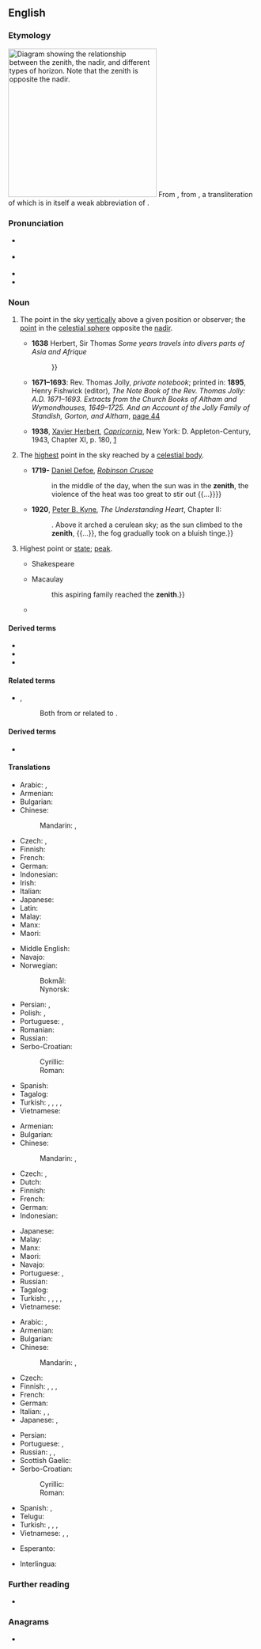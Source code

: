 {{also|zénith}}
==English==
{{was wotd|2008|November|28}}

===Etymology===
[[File:Zenith-Nadir-Horizon.svg|thumb|300px|right|Diagram showing the relationship between the '''zenith''', the [[nadir]], and different types of [[horizon]]. Note that the '''zenith''' is opposite the nadir.]]
From {{inh|en|enm|cenyth}}, from {{der|en|ML.|cenit}}, a transliteration of {{der|en|ar|سَمْت||direction, path}} which is in itself a weak abbreviation of {{m|ar|سَمْت اَلرَّأْس||direction of the head}}.

===Pronunciation===
* {{a|UK}} {{IPA|/ˈzɛn.ɪθ/|lang=en}}
* {{a|US}} {{IPA|/ˈzi.nɪθ/|lang=en}}
* {{audio|En-uk-zenith.ogg|Audio (UK)|lang=en}}
* {{audio|en-us-zenith.ogg|Audio (US)|lang=en}}

===Noun===
{{en-noun}}

# {{lb|en|astronomy}} The point in the sky [[vertically]] above a given position or observer; the [[point]] in the [[celestial sphere]] opposite the [[nadir]].
#: {{ant|en|nadir|perigee}}
#* '''1638''' Herbert, Sir Thomas ''Some years travels into divers parts of Asia and Afrique''
#*: {{quote|en|The 12 day wee had the wind high and large ſo that in two dayes ſaile we made the Sunne our '''Zenith''' or verticall point{{...}}}}
#* '''1671–1693''': Rev. Thomas Jolly, ''private notebook''; printed in: '''1895''', Henry Fishwick (editor), ''The Note Book of the Rev. Thomas Jolly: A.D. 1671–1693. Extracts from the Church Books of Altham and Wymondhouses, 1649–1725. And an Account of the Jolly Family of Standish, Gorton, and Altham'', [http://books.google.co.uk/books?ei=L-9bSa-FKYuiyAS3xqmCDA&id=TA71Bp2xMq0C&dq=%22of+christ+and+his+gospell%2C%22&q=zenith&pgis=1#search_anchor page 44]
#*: {{quote|en|In this 10th m. appeared that prodigious Comett the tayl whereof was like the blade of a double edged sword, and reached almost from the horizon to the '''zenith'''.}}
#* '''1938''', [[w:Xavier Herbert|Xavier Herbert]], ''[[w:Capricornia (novel)|Capricornia]]'', New York: D. Appleton-Century, 1943, Chapter XI, p. 180, [https://archive.org/details/capricornianovel00herb]
#*: {{quote|en|In the east a pillar of cloud reared from horizon to '''zenith''', with a kind of arm outstretched like a threatening colossus.}}
# {{lb|en|astronomy}} The [[highest]] point in the sky reached by a [[celestial body]].
#* '''1719-''' [[w:Daniel Defoe|Daniel Defoe]], ''[[w:Robinson Crusoe|Robinson Crusoe]]''
#*: {{quote|en|{{...}} in the middle of the day, when the sun was in the '''zenith''', the violence of the heat was too great to stir out {{...}}}}
#* '''1920''', [[w:Peter B. Kyne|Peter B. Kyne]], ''The Understanding Heart'', Chapter II:
#*: {{quote|en|As far to the west as Monica could see, her world was a sea of fog, {{...}}. Above it arched a cerulean sky; as the sun climbed to the '''zenith''', {{...}}, the fog gradually took on a bluish tinge.}}
# {{lb|en|by extension}} Highest point or [[state]]; [[peak]].
#: {{syn|en|acme|apogee|culmination|pinnacle}}
#* Shakespeare
#*: {{quote|en|I find my '''zenith''' doth depend upon / A most auspicious star.}}
#* Macaulay
#*: {{quote|en|It was during those civil troubles {{...}} this aspiring family reached the '''zenith'''.}}
#* {{quote-book
|page=173
|year=1900
|author=William Beckford
|title=The History of the Caliph Vathek
|url=http://books.google.com/books?id=KnArAAAAMAAJ
|passage="There for a while I enjoyed myself in the '''zenith''' of glory and pleasure."}}

====Derived terms====
* {{l|en|zenithal}}
* {{l|en|zenithally}}
* {{l|en|zenithward}}

====Related terms====
* {{l|en|azimuth}}, {{l|en|nadir}}
*: Both from or related to {{m|ar|سمت|السَّمْت|direction}}.

====Derived terms====
* {{l|en|zenith telescope}}

====Translations====
{{trans-top|astronomy: point vertically above a position or observer}}
* Arabic: {{t|ar|سَمْت|m}}, {{t|ar|ذُرْوَة|f}}
* Armenian: {{t+|hy|զենիթ}}
* Bulgarian: {{t+|bg|зени́т|m}}
* Chinese:
*: Mandarin: {{t+|cmn|天頂|sc=Hani}}, {{t+|cmn|天顶|tr=tiāndǐng|sc=Hani}}
* Czech: {{t+|cs|nadhlavník|m}}, {{t+|cs|zenit|m}}
* Finnish: {{t+|fi|zeniitti}}
* French: {{t+|fr|zénith|m}}
* German: {{t+|de|Zenit|m}}
* Indonesian: {{t+|id|zenit}}
* Irish: {{t|ga|buaic na spéire|f}}
* Italian: {{t+|it|zenit|m}}
* Japanese: {{t+|ja|天頂|tr=てんちょう, tenchō}}
* Latin: {{t|la|cenit|n}} {{qualifier|Mediaeval}}
* Malay: {{t+|ms|zenit}}
* Manx: {{t|gv|ard-niau|m}}
* Maori: {{t|mi|kōmata o te rangi}}
{{trans-mid}}
* Middle English: {{t|enm|cenyth}}
* Navajo: {{t|nv|yá ʼałníiʼgi}}
* Norwegian:
*: Bokmål: {{t|nb|senit|n}}
*: Nynorsk: {{t|nn|senit|n}}
* Persian: {{t+|fa|سمت‌الرأس|tr=samt-or-ra's|sc=fa-Arab}}, {{t|fa|سرسو|tr=sarsu}}
* Polish: {{t+|pl|zenit|m}}, {{t+|pl|apogeum|n}}
* Portuguese: {{t+|pt|zénite|m}} {{q|Portugal}}, {{t+|pt|zênite|m}} {{q|Brazil}}
* Romanian: {{t+|ro|zenit|m}}
* Russian: {{t+|ru|зени́т|m}}
* Serbo-Croatian: {{t|sh|tjemenište|n}}
*: Cyrillic: {{t|sh|зенит|m}}
*: Roman: {{t+|sh|zenit|m}}
* Spanish: {{t+|es|cenit|m}}
* Tagalog: {{t|tl|ituktok}}
* Turkish: {{t+|tr|zenit}}, {{t+|tr|başucu}}, {{t+|tr|başucu noktası}}, {{t|tr|setürreis}}, {{t+|tr|tepe}}
* Vietnamese: {{t+|vi|thiên đỉnh}}
{{trans-bottom}}

{{trans-top|astronomy: highest point reached by a celestial body}}
* Armenian: {{t+|hy|զենիթ}}
* Bulgarian: {{t+|bg|зени́т|m}}
* Chinese:
*: Mandarin: {{t+|cmn|天頂|sc=Hani}}, {{t+|cmn|天顶|tr=tiāndǐng|sc=Hani}}
* Czech: {{t+|cs|nadhlavník|m}}, {{t+|cs|zenit|m}}
* Dutch: {{t+|nl|zenit|n}}
* Finnish: {{t+|fi|lakipiste}}
* French: {{t+|fr|zénith|m}}
* German: {{t+|de|Zenit|m}}
* Indonesian: {{t+|id|zenit}}
{{trans-mid}}
* Japanese: {{t+|ja|天頂|tr=てんちょう, tenchō}}
* Malay: {{t+|ms|zenit}}
* Manx: {{t|gv|ard-niau|m}}
* Maori: {{t|mi|[[kōmata]] ([[kōmata o te rangi|o te rangi]])}}
* Navajo: {{t|nv|yá ʼałníiʼgi}}
* Portuguese: {{t+|pt|zénite|m}} {{qualifier|Portugal}}, {{t+|pt|zênite|m}} {{qualifier|Brazil}}
* Russian: {{t+|ru|зени́т|m}}
* Tagalog: {{t|tl|ituktok}}
* Turkish: {{t+|tr|zenit}}, {{t+|tr|zirve}}, {{t+|tr|doruk}}, {{t+|tr|tepe}}, {{t+|tr|ayyuk}}
* Vietnamese: {{t+|vi|thiên đỉnh}}
{{trans-bottom}}

{{trans-top|highest point or state; peak}}
* Arabic: {{t|ar|سَمْت|m}}, {{t|ar|ذُرْوَة|f}}
* Armenian: {{t+|hy|զենիթ}}
* Bulgarian: {{t+|bg|зени́т|m}}
* Chinese:
*: Mandarin: {{t+|cmn|頂點|sc=Hani}}, {{t+|cmn|顶点|tr=dǐngdiǎn|sc=Hani}}
* Czech: {{t+|cs|zenit|m}}
* Finnish: {{t+|fi|huippu}}, {{t+|fi|huipennus}}, {{t|fi|huippukohta}}, {{t+|fi|kohokohta}}
* French: {{t+|fr|zénith|m}}
* German: {{t+|de|Zenit|m}}
* Italian: {{t+|it|zenit|m}}, {{t+|it|culmine|m}}, {{t+|it|apice|m}}
* Japanese: {{t+|ja|頂点|tr=ちょうてん, chōten}}, {{t+|ja|絶頂|tr=ぜっちょう, zecchō}}
{{trans-mid}}
* Persian: {{t+|fa|اوج|tr=owj|sc=fa-Arab}}
* Portuguese: {{t+|pt|topo|m}}, {{t+|pt|cume|m}}
* Russian: {{t+|ru|зени́т|m}}, {{t+|ru|расцве́т|m}}, {{t|ru|вы́сшая то́чка|f}}
* Scottish Gaelic: {{t|gd|bàrr|m}}
* Serbo-Croatian:
*: Cyrillic: {{t|sh|зенит|m}}
*: Roman: {{t+|sh|zenit|m}}
* Spanish: {{t+|es|apogeo|m}}, {{t+|es|cenit|m}}
* Telugu: {{t+|te|స్వర్గము}}
* Turkish: {{t+|tr|zirve}}, {{t+|tr|doruk}}, {{t+|tr|tepe}}, {{t+|tr|ayyuk}}
* Vietnamese: {{t+|vi|cực điểm}}, {{t|vi|điểm cao nhất}}, {{t+|vi|tột đỉnh}}
{{trans-bottom}}

{{checktrans-top}}
* Esperanto: {{t-check|eo|zenito}}
{{trans-mid}}
* Interlingua: {{t-check|ia|zenit}}
{{trans-bottom}}

===Further reading===
* {{pedia}}

===Anagrams===
* {{anagrams|en|Heintz|Hintze}}